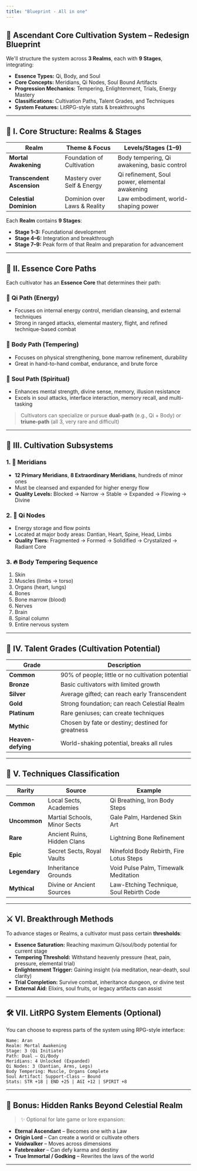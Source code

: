 ```yaml
---
title: "Blueprint - All in one"
---
```


## 🌌 **Ascendant Core Cultivation System – Redesign Blueprint**

We'll structure the system across **3 Realms**, each with **9 Stages**, integrating:

- **Essence Types:** Qi, Body, and Soul
- **Core Concepts:** Meridians, Qi Nodes, Soul Bound Artifacts
- **Progression Mechanics:** Tempering, Enlightenment, Trials, Energy Mastery
- **Classifications:** Cultivation Paths, Talent Grades, and Techniques
- **System Features:** LitRPG-style stats & breakthroughs

---

## 🧱 **I. Core Structure: Realms & Stages**

| Realm                  | Theme & Focus                                | Levels/Stages (1–9)                            |
|------------------------|-----------------------------------------------|------------------------------------------------|
| **Mortal Awakening**   | Foundation of Cultivation                    | Body tempering, Qi awakening, basic control    |
| **Transcendent Ascension** | Mastery over Self & Energy                 | Qi refinement, Soul power, elemental awakening |
| **Celestial Dominion** | Dominion over Laws & Reality                 | Law embodiment, world-shaping power            |

Each **Realm** contains **9 Stages**:
- **Stage 1–3:** Foundational development
- **Stage 4–6:** Integration and breakthrough
- **Stage 7–9:** Peak form of that Realm and preparation for advancement

---

## 🔮 **II. Essence Core Paths**

Each cultivator has an **Essence Core** that determines their path:

### 🔹 **Qi Path (Energy)**
- Focuses on internal energy control, meridian cleansing, and external techniques
- Strong in ranged attacks, elemental mastery, flight, and refined technique-based combat

### 🔹 **Body Path (Tempering)**
- Focuses on physical strengthening, bone marrow refinement, durability
- Great in hand-to-hand combat, endurance, and brute force

### 🔹 **Soul Path (Spiritual)**
- Enhances mental strength, divine sense, memory, illusion resistance
- Excels in soul attacks, interface interaction, memory recall, and multi-tasking

> Cultivators can specialize or pursue **dual-path** (e.g., Qi + Body) or **triune-path** (all 3, very rare and difficult)

---

## 🧠 **III. Cultivation Subsystems**

### 1. 🔁 **Meridians**
- **12 Primary Meridians**, **8 Extraordinary Meridians**, hundreds of minor ones
- Must be cleansed and expanded for higher energy flow
- **Quality Levels:** Blocked → Narrow → Stable → Expanded → Flowing → Divine

### 2. 🧿 **Qi Nodes**
- Energy storage and flow points
- Located at major body areas: Dantian, Heart, Spine, Head, Limbs
- **Quality Tiers:** Fragmented → Formed → Solidified → Crystalized → Radiant Core

### 3. 🔥 **Body Tempering Sequence**
1. Skin
2. Muscles (limbs → torso)
3. Organs (heart, lungs)
4. Bones
5. Bone marrow (blood)
6. Nerves
7. Brain
8. Spinal column
9. Entire nervous system

---

## 🧭 **IV. Talent Grades (Cultivation Potential)**

| Grade             | Description                                        |
|------------------|----------------------------------------------------|
| **Common**        | 90% of people; little or no cultivation potential |
| **Bronze**        | Basic cultivators with limited growth             |
| **Silver**        | Average gifted; can reach early Transcendent      |
| **Gold**          | Strong foundation; can reach Celestial Realm      |
| **Platinum**      | Rare geniuses; can create techniques               |
| **Mythic**        | Chosen by fate or destiny; destined for greatness |
| **Heaven-defying**| World-shaking potential, breaks all rules         |

---

## 📘 **V. Techniques Classification**

| Rarity         | Source                     | Example                             |
|----------------|----------------------------|--------------------------------------|
| **Common**      | Local Sects, Academies     | Qi Breathing, Iron Body Steps        |
| **Uncommon**    | Martial Schools, Minor Sects| Gale Palm, Hardened Skin Art        |
| **Rare**        | Ancient Ruins, Hidden Clans| Lightning Bone Refinement            |
| **Epic**        | Secret Sects, Royal Vaults | Ninefold Body Rebirth, Fire Lotus Steps |
| **Legendary**   | Inheritance Grounds        | Void Pulse Palm, Timewalk Meditation |
| **Mythical**    | Divine or Ancient Sources  | Law-Etching Technique, Soul Rebirth Code |

---

## ⚔️ **VI. Breakthrough Methods**

To advance stages or Realms, a cultivator must pass certain **thresholds**:

- **Essence Saturation:** Reaching maximum Qi/soul/body potential for current stage
- **Tempering Threshold:** Withstand heavenly pressure (heat, pain, pressure, elemental trial)
- **Enlightenment Trigger:** Gaining insight (via meditation, near-death, soul clarity)
- **Trial Completion:** Survive combat, inheritance dungeon, or divine test
- **External Aid:** Elixirs, soul fruits, or legacy artifacts can assist

---

## 🛠 **VII. LitRPG System Elements (Optional)**

You can choose to express parts of the system using RPG-style interface:

```plaintext
Name: Aran
Realm: Mortal Awakening
Stage: 3 (Qi Initiate)
Path: Dual – Qi/Body
Meridians: 4 Unlocked (Expanded)
Qi Nodes: 3 (Dantian, Arms, Legs)
Body Tempering: Muscle, Organs Complete
Soul Artifact: Support-Class – Bound
Stats: STR +18 | END +25 | AGI +12 | SPIRIT +8
```

---

## 🧩 Bonus: Hidden Ranks Beyond Celestial Realm

> ✨ Optional for late game or lore expansion:

- **Eternal Ascendant** – Becomes one with a Law
- **Origin Lord** – Can create a world or cultivate others
- **Voidwalker** – Moves across dimensions
- **Fatebreaker** – Can defy karma and destiny
- **True Immortal / Godking** – Rewrites the laws of the world

---
